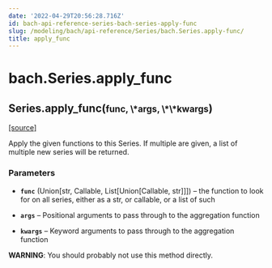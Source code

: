 ```yaml
---
date: '2022-04-29T20:56:28.716Z'
id: bach-api-reference-series-bach-series-apply-func
slug: /modeling/bach/api-reference/Series/bach.Series.apply-func/
title: apply_func
---
```


# bach.Series.apply_func

<div class="method">

<h2 class="signature-class"><span class="additional-name">Series.</span><span class="name">apply_func(</span><small class="parameter-list"><span class="parameter" id="func">func</span>, <span class="parameter" id="*">\*args</span>, <span class="parameter" id="**">\*\*kwargs</span></small>)</h2>


&#8203;<span class="view-source">[[source]](https://github.com/objectiv/objectiv-analytics/blob/main/bach/bach/series/series.py)</span>

<div class="content">

Apply the given functions to this Series.
If multiple are given, a list of multiple new series will be returned.


### Parameters

* **`func`** (Union[str, Callable, List[Union[Callable, str]]]) – the function to look for on all series, either as a str, or callable,
or a list of such

* **`args`** – Positional arguments to pass through to the aggregation function

* **`kwargs`** – Keyword arguments to pass through to the aggregation function


**WARNING**: You should probably not use this method directly.


</div>

</div>
